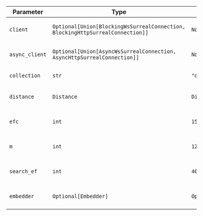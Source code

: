 | Parameter      | Type                                                                             | Default            | Description                                                      |
| -------------- | -------------------------------------------------------------------------------- | ------------------ | ---------------------------------------------------------------- |
| `client`       | `Optional[Union[BlockingWsSurrealConnection, BlockingHttpSurrealConnection]]`   | `None`             | A blocking connection, either HTTP or WS                        |
| `async_client` | `Optional[Union[AsyncWsSurrealConnection, AsyncHttpSurrealConnection]]`         | `None`             | An async connection, either HTTP or WS                          |
| `collection`   | `str`                                                                           | `"documents"`      | Collection name to store documents                               |
| `distance`     | `Distance`                                                                      | `Distance.cosine`  | Distance metric to use (cosine, l2, or max_inner_product)       |
| `efc`          | `int`                                                                           | `150`              | HNSW construction time/accuracy trade-off                        |
| `m`            | `int`                                                                           | `12`               | HNSW max number of connections per element                       |
| `search_ef`    | `int`                                                                           | `40`               | HNSW search time/accuracy trade-off                              |
| `embedder`     | `Optional[Embedder]`                                                            | `OpenAIEmbedder()` | Embedder instance for creating embeddings                       |